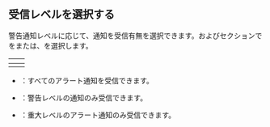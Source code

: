 ## 受信レベルを選択する

警告通知レベルに応じて、通知を受信有無を選択できます。<Cmdname sid="alert_receive_settings_by_member" className="uitext" />および<Cmdname sid="3rd_party_plugin" className="uitext" />セクションで<Cmdname sid="receive_level" className="uitext" />を<Cmdname sid="all" className="uitext" />または<Cmdname sid="warn" className="uitext" />、<Cmdname sid="fatal" className="uitext" />を選択します。

| <Cmdname sid="alert_receive_settings_by_member" className="uitext" /> |     <Cmdname sid="3rd_party_plugin" className="uitext" />     |
| :-------------------------------------------------------------------: | :-----------------------------------------------------------: |
|     <ImgLang img="set-event-user-select-level.png" desc="受信レベル" />    | <ImgLang img="set-event-3rd-select-level.png" desc="受信レベル" /> |

- <Cmdname sid="all" className="uitext" />：すべてのアラート通知を受信できます。

- <Cmdname sid="warn" className="uitext" />：警告レベルの通知のみ受信できます。

- <Cmdname sid="fatal" className="uitext" />：重大レベルのアラート通知のみ受信できます。
